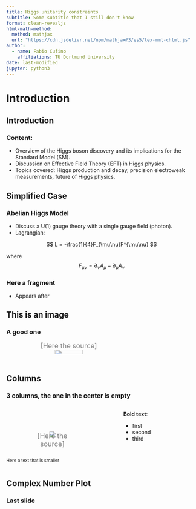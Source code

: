 ```yaml
---
title: Higgs unitarity constraints
subtitle: Some subtitle that I still don't know
format: clean-revealjs
html-math-method:
  method: mathjax
  url: "https://cdn.jsdelivr.net/npm/mathjax@3/es5/tex-mml-chtml.js"
author:
  - name: Fabio Cufino
    affiliations: TU Dortmund University
date: last-modified
jupyter: python3
---
```



# Introduction
## Introduction
### **Content:**
- Overview of the Higgs boson discovery and its implications for the Standard Model (SM).
- Discussion on Effective Field Theory (EFT) in Higgs physics.
- Topics covered: Higgs production and decay, precision electroweak measurements, future of Higgs physics.

##  Simplified Case
### Abelian Higgs Model


- Discuss a U(1) gauge theory with a single gauge field (photon).
- Lagrangian:

$$
  L = -\frac{1}{4}F_{\mu\nu}F^{\mu\nu}
$$

where 
$$
  F_{\mu\nu} = \partial_\nu A_\mu - \partial_\mu A_\nu
$$

<!-- <div style="height: 40px;"></div> -->

<div class="fragment">

### Here a fragment
- Appears after

</div>

## This is an image
### A good one

<div style="display: flex; width: 80%; height: auto; margin: auto;">
  <figure style="text-align: center;">
    <figcaption style="color: gray; font-size: 18px; margin-top: -15px;">[Here the source]</figcaption>
    <img src="Images/icecube.png" style="max-width: 100%; height: 70%;">
  </figure>
</div>

## Columns
### 3 columns, the one in the center is empty

:::: {.columns}

::: {.column width="50%"}

<div style="height: 55px;"></div>

<div style="display: flex; width: 80%; height: auto; margin: auto;">
  <figure style="text-align: center;">
    <img src="Images/icecube.png" style="max-width: 100%; height: auto;">
    <figcaption style="color: gray; font-size: 18px; margin-top: -15px;">[Here the source]</figcaption>
  </figure>
</div>

<div style="font-size: smaller;">
Here a text that is smaller
</div>

:::

::: {.column width="5%"}
:::

::: {.column width="40%"}

**Bold text**:

::: {.incremental}
- first
- second
- third
:::
:::

::::
## Complex Number Plot
### Last slide